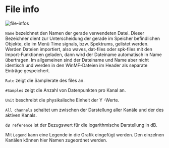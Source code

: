 # File info

![file-infos](/file-infos.png)

``Name`` bezeichnet den Namen der gerade verwendeten Datei. Dieser Bezeichner dient zur Unterscheidung der gerade im Speicher befindlichen Objekte, die im Menü Time signals, bzw. Spektrums, gelistet werden. Werden Dateien importiert, also waves, dat-files oder spk-files mit den Import-Funktionen geladen, dann wird der Dateiname automatisch in Name übertragen. Im allgemeinen sind der Dateiname und Name aber nicht identisch und werden in den WinMF-Dateien im Header als separate Einträge gespeichert.

``Rate`` zeigt die Samplerate des files an.

``#Samples`` zeigt die Anzahl von Datenpunkten pro Kanal an.

``Unit`` beschreibt die physikalische Einheit der Y -Werte.

``All channels`` schaltet um zwischen der Darstellung aller Kanäle und der des aktiven Kanals.

``dB reference`` ist der Bezugswert für die logarithmische Darstellung in dB.

Mit ``Legend`` kann eine Legende in die Grafik eingefügt werden. Den einzelnen Kanälen können hier Namen zugeordnet werden.